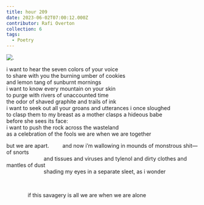 ```yaml
---
title: hour 209
date: 2023-06-02T07:00:12.000Z
contributor: Rafi Overton
collection: 6
tags:
  - Poetry
---
```


<img src="/images/6/hour-209-katie-gasper.jpg" 
    alt="."
    class="w450" />

i want to hear the seven colors of your voice<br />
to share with you the burning umber of cookies<br />
and lemon tang of sunburnt mornings<br />
i want to know every mountain on your skin<br />
to purge with rivers of unaccounted time<br />
the odor of shaved graphite and trails of ink<br />
i want to seek out all your groans and utterances i once sloughed<br />
to clasp them to my breast as a mother clasps a hideous babe<br />
before she sees its face:<br />
i want to push the rock across the wasteland<br />
as a celebration of the fools we are when we are together<br />

but we are apart.&emsp;&emsp;&ensp;and now i’m wallowing in mounds of monstrous shit&mdash;of snorts<br />
&emsp;&emsp;&emsp;&emsp;&emsp;&emsp;&emsp;and tissues and viruses and tylenol and dirty clothes and mantles of dust<br />
&emsp;&emsp;&emsp;&emsp;&emsp;&emsp;&emsp;shading my eyes in a separate sleet, as i wonder

<br />

&emsp;&emsp;&emsp;&emsp;if this savagery is all we are when we are alone
